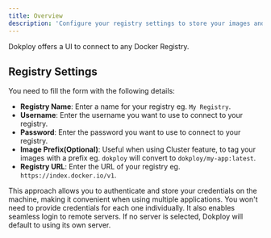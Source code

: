 ```yaml
---
title: Overview
description: 'Configure your registry settings to store your images and artifacts.'
---
```


Dokploy offers a UI to connect to any Docker Registry.



## Registry Settings

You need to fill the form with the following details:

- **Registry Name**: Enter a name for your registry eg. `My Registry`.
- **Username**: Enter the username you want to use to connect to your registry.
- **Password**: Enter the password you want to use to connect to your registry.
- **Image Prefix(Optional)**: Useful when using Cluster feature, to tag your images with a prefix eg. `dokploy` will convert to `dokploy/my-app:latest`.
- **Registry URL**: Enter the URL of your registry eg. `https://index.docker.io/v1`.

This approach allows you to authenticate and store your credentials on the machine, 
making it convenient when using multiple applications. You won't need to provide credentials 
for each one individually. It also enables seamless login to remote servers. If no server is selected, 
Dokploy will default to using its own server.